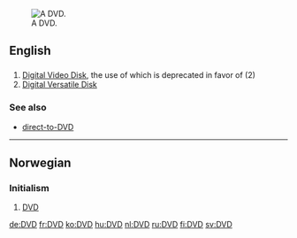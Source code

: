 [[Image:DVD-Video bottom-side.jpg|thumb|right|A DVD.]]
==English==

==={{initialism}}===
{{en-noun}}  {{pos_n}}

# [[w:DVD|Digital Video Disk]], the use of which is deprecated in favor of (2)
# [[w:DVD|Digital Versatile Disk]]

===See also===
*[[direct-to-DVD]]

<!--spam
===External links===
[http://www.topvideopro.com DVD Ripper, DVD Audio Ripper and DVD Burner free download.]
-->

----

==Norwegian==

===Initialism===
{{no-noun-irreg|m|[[DVD-en]]|[[DVD-er]]|[[DVD-ene]]}}

# [[#English|DVD]]

[[de:DVD]]
[[fr:DVD]]
[[ko:DVD]]
[[hu:DVD]]
[[nl:DVD]]
[[ru:DVD]]
[[fi:DVD]]
[[sv:DVD]]